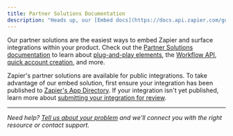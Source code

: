 ```yaml
---
title: Partner Solutions Documentation
description: "Heads up, our [Embed docs](https://docs.api.zapier.com/guides/intro) have moved."
---
```


Our partner solutions are the easiest ways to embed Zapier and surface integrations within your product. Check out the [Partner Solutions documentation](https://docs.api.zapier.com/guides/intro) to learn about [plug-and-play elements](https://docs.api.zapier.com/guides/workflow-element/zap-templates-element), the [Workflow API](https://docs.api.zapier.com/api-reference/getting-started/authentication), [quick account creation](https://docs.api.zapier.com/guides/quac/intro-quac), and more.

Zapier's partner solutions are available for public integrations. To take advantage of our embed solution, first ensure your integration has been published to [Zapier's App Directory](https://zapier.com/apps). If your integration isn't yet published, learn more about [submitting your integration for review](/platform/publish/public-integration#4-submit-your-integration-for-app-review).

- - -
_Need help? [Tell us about your problem](https://developer.zapier.com/contact) and we'll connect you with the right resource or contact support._
